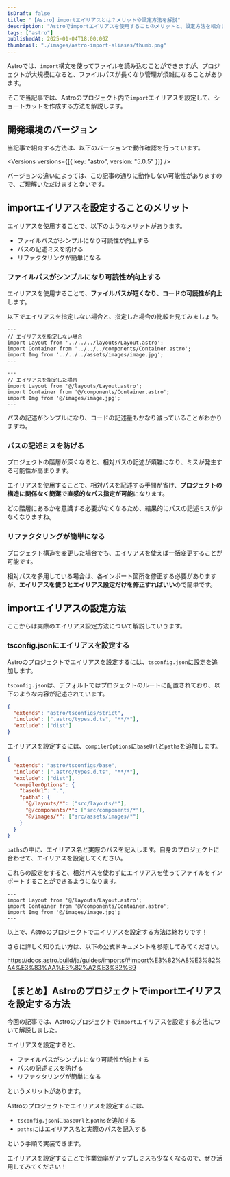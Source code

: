 ```yaml
---
isDraft: false
title: "【Astro】importエイリアスとは？メリットや設定方法を解説"
description: "Astroでimportエイリアスを使用することのメリットと、設定方法を紹介します。tsconfig.jsonファイルを編集し、実際にエイリアスを設定する手順を解説します。"
tags: ["astro"]
publishedAt: 2025-01-04T18:00:00Z
thumbnail: "./images/astro-import-aliases/thumb.png"
---
```


Astroでは、`import`構文を使ってファイルを読み込むことができますが、プロジェクトが大規模になると、ファイルパスが長くなり管理が煩雑になることがあります。

そこで当記事では、Astroのプロジェクト内で`import`エイリアスを設定して、ショートカットを作成する方法を解説します。

<ArticleToc />

<AdUnit />

## 開発環境のバージョン

当記事で紹介する方法は、以下のバージョンで動作確認を行っています。

<Versions versions={[{ key: "astro", version: "5.0.5" }]} />

<InfoBox type="success">
  バージョンの違いによっては、この記事の通りに動作しない可能性がありますので、ご理解いただけますと幸いです。
</InfoBox>

## importエイリアスを設定することのメリット

エイリアスを使用することで、以下のようなメリットがあります。

- ファイルパスがシンプルになり可読性が向上する
- パスの記述ミスを防げる
- リファクタリングが簡単になる

### ファイルパスがシンプルになり可読性が向上する

エイリアスを使用することで、**ファイルパスが短くなり、コードの可読性が向上**します。

以下でエイリアスを指定しない場合と、指定した場合の比較を見てみましょう。

<CodeHead lang="astro" />

```astro showLineNumbers
---
// エイリアスを指定しない場合
import Layout from '../../../layouts/Layout.astro';
import Container from '../../../components/Container.astro';
import Img from '../../../assets/images/image.jpg';
---
```

<CodeHead lang="astro" />

```astro showLineNumbers
---
// エイリアスを指定した場合
import Layout from '@/layouts/Layout.astro';
import Container from '@/components/Container.astro';
import Img from '@/images/image.jpg';
---
```

パスの記述がシンプルになり、コードの記述量もかなり減っていることがわかりますね。

### パスの記述ミスを防げる

プロジェクトの階層が深くなると、相対パスの記述が煩雑になり、ミスが発生する可能性が高まります。

エイリアスを使用することで、相対パスを記述する手間が省け、**プロジェクトの構造に関係なく簡潔で直感的なパス指定が可能**になります。

どの階層にあるかを意識する必要がなくなるため、結果的にパスの記述ミスが少なくなりますね。

### リファクタリングが簡単になる

プロジェクト構造を変更した場合でも、エイリアスを使えば一括変更することが可能です。

相対パスを多用している場合は、各インポート箇所を修正する必要がありますが、**エイリアスを使うとエイリアス設定だけを修正すればいい**ので簡単です。

<AdUnit />

## importエイリアスの設定方法

ここからは実際のエイリアス設定方法について解説していきます。

### tsconfig.jsonにエイリアスを設定する

Astroのプロジェクトでエイリアスを設定するには、`tsconfig.json`に設定を追加します。

`tsconfig.json`は、デフォルトではプロジェクトのルートに配置されており、以下のような内容が記述されています。

<CodeHead lang="json" name="tsconfig.json" />

```json showLineNumbers
{
  "extends": "astro/tsconfigs/strict",
  "include": [".astro/types.d.ts", "**/*"],
  "exclude": ["dist"]
}
```

エイリアスを設定するには、`compilerOptions`に`baseUrl`と`paths`を追加します。

<CodeHead lang="json" name="tsconfig.json" />

```json showLineNumbers {5-12}
{
  "extends": "astro/tsconfigs/base",
  "include": [".astro/types.d.ts", "**/*"],
  "exclude": ["dist"],
  "compilerOptions": {
    "baseUrl": ".",
    "paths": {
      "@/layouts/*": ["src/layouts/*"],
      "@/components/*": ["src/components/*"],
      "@/images/*": ["src/assets/images/*"]
    }
  }
}
```

`paths`の中に、エイリアス名と実際のパスを記入します。自身のプロジェクトに合わせて、エイリアスを設定してください。

これらの設定をすると、相対パスを使わずにエイリアスを使ってファイルをインポートすることができるようになります。

<CodeHead lang="astro" />

```astro showLineNumbers
---
import Layout from '@/layouts/Layout.astro';
import Container from '@/components/Container.astro';
import Img from '@/images/image.jpg';
---
```

以上で、Astroのプロジェクトでエイリアスを設定する方法は終わりです！

さらに詳しく知りたい方は、以下の公式ドキュメントを参照してみてください。

https://docs.astro.build/ja/guides/imports/#import%E3%82%A8%E3%82%A4%E3%83%AA%E3%82%A2%E3%82%B9

<AdUnit />

## 【まとめ】Astroのプロジェクトでimportエイリアスを設定する方法

今回の記事では、Astroのプロジェクトで`import`エイリアスを設定する方法について解説しました。

エイリアスを設定すると、

- ファイルパスがシンプルになり可読性が向上する
- パスの記述ミスを防げる
- リファクタリングが簡単になる

というメリットがあります。

<Spacer />

Astroのプロジェクトでエイリアスを設定するには、

- `tsconfig.json`に`baseUrl`と`paths`を追加する
- `paths`にはエイリアス名と実際のパスを記入する

という手順で実装できます。

エイリアスを設定することで作業効率がアップしミスも少なくなるので、ぜひ活用してみてください！
